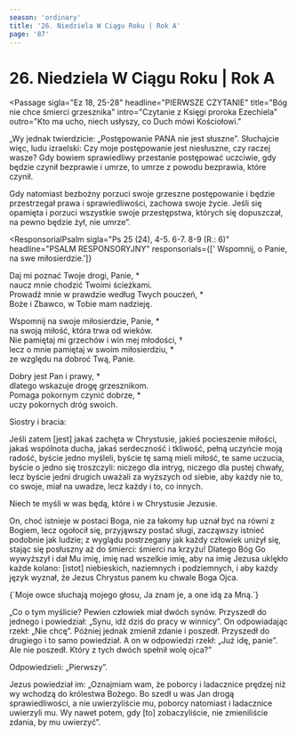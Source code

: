 ```yaml
---
season: 'ordinary'
title: '26. Niedziela W Ciągu Roku | Rok A'
page: '87'
---
```


# 26. Niedziela W Ciągu Roku | Rok A

<Passage
sigla="Ez 18, 25-28"
headline="PIERWSZE CZYTANIE"
title="Bóg nie chce śmierci grzesznika"
intro="Czytanie z Księgi proroka Ezechiela"
outro="Kto ma ucho, niech usłyszy, co Duch mówi Kościołowi."
>
<p>„Wy jednak twierdzicie: „Postępowanie PANA nie jest słuszne”. Słuchajcie więc, ludu izraelski: Czy moje postępowanie jest niesłuszne, czy raczej wasze? Gdy bowiem sprawiedliwy przestanie postępować uczciwie, gdy będzie czynił bezprawie i umrze, to umrze z powodu bezprawia, które czynił.</p>
<p>Gdy natomiast bezbożny porzuci swoje grzeszne postępowanie i będzie przestrzegał prawa i sprawiedliwości, zachowa swoje życie. Jeśli się opamięta i porzuci wszystkie swoje przestępstwa, których się dopuszczał, na pewno będzie żył, nie umrze”.</p>
</Passage>

<ResponsorialPsalm
sigla="Ps 25 (24), 4-5. 6-7. 8-9 (R.: 6)"
headline="PSALM RESPONSORYJNY"
responsorials={[' Wspomnij, o Panie, na swe miłosierdzie.']}
>
<p>Daj mi poznać Twoje drogi, Panie, *<br/>naucz mnie chodzić Twoimi ścieżkami.<br/>Prowadź mnie w prawdzie według Twych pouczeń, *<br/>Boże i Zbawco, w Tobie mam nadzieję.</p>
<p>Wspomnij na swoje miłosierdzie, Panie, *<br/>na swoją miłość, która trwa od wieków.<br/>Nie pamiętaj mi grzechów i win mej młodości, †<br/>lecz o mnie pamiętaj w swoim miłosierdziu, *<br/>ze względu na dobroć Twą, Panie.</p>
<p>Dobry jest Pan i prawy, *<br/>dlatego wskazuje drogę grzesznikom.<br/>Pomaga pokornym czynić dobrze, *<br/>uczy pokornych dróg swoich.</p>
</ResponsorialPsalm>
<Passage
sigla="Flp 2, 1-11"
headline="DRUGIE CZYTANIE"
title="Jezus Chrystus wzorem pokory"
intro="Czytanie z Listu świętego Pawła Apostoła do Filipian"
outro="Kto ma ucho, niech usłyszy, co Duch mówi Kościołowi."
>
<p>Siostry i bracia:</p>
<p>Jeśli zatem [jest] jakaś zachęta w Chrystusie, jakieś pocieszenie miłości, jakaś wspólnota ducha, jakaś serdeczność i tkliwość, pełną uczyńcie moją radość, byście jedno myśleli, byście tę samą mieli miłość, te same uczucia, byście o jedno się troszczyli: niczego dla intryg, niczego dla pustej chwały, lecz byście jedni drugich uważali za wyższych od siebie, aby każdy nie to, co swoje, miał na uwadze, lecz każdy i to, co innych.</p>
<p>Niech te myśli w was będą, które i w Chrystusie Jezusie.</p>
<p>On, choć istnieje w postaci Boga, nie za łakomy łup uznał być na równi z Bogiem, lecz ogołocił się, przyjąwszy postać sługi, zacząwszy istnieć podobnie jak ludzie; z wyglądu postrzegany jak każdy człowiek uniżył się, stając się posłuszny aż do śmierci: śmierci na krzyżu! Dlatego Bóg Go wywyższył i dał Mu imię, imię nad wszelkie imię, aby na imię Jezusa uklękło każde kolano: [istot] niebieskich, naziemnych i podziemnych, i aby każdy język wyznał, że Jezus Chrystus panem ku chwale Boga Ojca.</p>
</Passage>
<Passage
sigla="J 10, 27"
headline="AKLAMACJA"
acclamation="Aklamacja: Alleluja, alleluja, alleluja."
>
{`Moje owce słuchają mojego głosu,
    Ja znam je, a one idą za Mną.`}
</Passage>
<Passage
sigla="Mt 21, 28-32"
headline="EWANGELIA"
title="Nawrócenie prowadzi do zbawienia"
intro="Słowa Ewangelii według świętego Mateusza"
outro="Oto słowo Pańskie"
>
<p>„Co o tym myślicie? Pewien człowiek miał dwóch synów. Przyszedł do jednego i powiedział: „Synu, idź dziś do pracy w winnicy”. On odpowiadając rzekł: „Nie chcę”. Później jednak zmienił zdanie i poszedł. Przyszedł do drugiego i to samo powiedział. A on w odpowiedzi rzekł: „Już idę, panie”. Ale nie poszedł. Który z tych dwóch spełnił wolę ojca?”</p>
<p>Odpowiedzieli: „Pierwszy”.</p>
<p>Jezus powiedział im: „Oznajmiam wam, że poborcy i ladacznice prędzej niż wy wchodzą do królestwa Bożego. Bo szedł u was Jan drogą sprawiedliwości, a nie uwierzyliście mu, poborcy natomiast i ladacznice uwierzyli mu. Wy nawet potem, gdy [to] zobaczyliście, nie zmieniliście zdania, by mu uwierzyć”.</p>
</Passage>